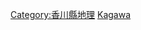 {{日本行政區劃分類導航|河川}}
{{Commonscat|Rivers of Kagawa prefecture}}

[[Category:香川縣地理|Category:香川縣地理]]
[[Category:日本各都道府縣河流|Kagawa]]